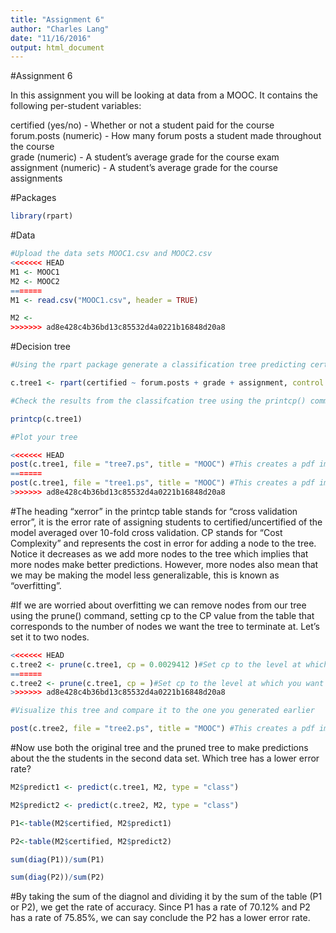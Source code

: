 ---
title: "Assignment 6"
author: "Charles Lang"
date: "11/16/2016"
output: html_document
---
#Assignment 6

In this assignment you will be looking at data from a MOOC. It contains the following per-student variables:

certified (yes/no) - Whether or not a student paid for the course  
forum.posts (numeric) - How many forum posts a student made throughout the course  
grade (numeric) - A student's average grade for the course exam  
assignment (numeric) - A student's average grade for the course assignments  

#Packages
```{r}
library(rpart)
```

#Data
```{r}
#Upload the data sets MOOC1.csv and MOOC2.csv
<<<<<<< HEAD
M1 <- MOOC1
M2 <- MOOC2
=======
M1 <- read.csv("MOOC1.csv", header = TRUE)

M2 <- 
>>>>>>> ad8e428c4b36bd13c85532d4a0221b16848d20a8

```

#Decision tree
```{r}
#Using the rpart package generate a classification tree predicting certified from the other variables in the M1 data frame. Which variables should you use?

c.tree1 <- rpart(certified ~ forum.posts + grade + assignment, control = rpart.control(minsplit = 10 ,cp=0.001), method ="class", data = M1)

#Check the results from the classifcation tree using the printcp() command

printcp(c.tree1)

#Plot your tree

<<<<<<< HEAD
post(c.tree1, file = "tree7.ps", title = "MOOC") #This creates a pdf image of the tree
=======
post(c.tree1, file = "tree1.ps", title = "MOOC") #This creates a pdf image of the tree
>>>>>>> ad8e428c4b36bd13c85532d4a0221b16848d20a8

```

#The heading "xerror" in the printcp table stands for "cross validation error", it is the error rate of assigning students to certified/uncertified of the model averaged over 10-fold cross validation. CP stands for "Cost Complexity" and represents the cost in error for adding a node to the tree. Notice it decreases as we add more nodes to the tree which implies that more nodes make better predictions. However, more nodes also mean that we may be making the model less generalizable, this is known as "overfitting".

#If we are worried about overfitting we can remove nodes from our tree using the prune() command, setting cp to the CP value from the table that corresponds to the number of nodes we want the tree to terminate at. Let's set it to two nodes.

```{r}
<<<<<<< HEAD
c.tree2 <- prune(c.tree1, cp = 0.0029412 )#Set cp to the level at which you want the tree to end
=======
c.tree2 <- prune(c.tree1, cp = )#Set cp to the level at which you want the tree to end
>>>>>>> ad8e428c4b36bd13c85532d4a0221b16848d20a8

#Visualize this tree and compare it to the one you generated earlier

post(c.tree2, file = "tree2.ps", title = "MOOC") #This creates a pdf image of the tree
```

#Now use both the original tree and the pruned tree to make predictions about the the students in the second data set. Which tree has a lower error rate?

```{r}
M2$predict1 <- predict(c.tree1, M2, type = "class")

M2$predict2 <- predict(c.tree2, M2, type = "class")

P1<-table(M2$certified, M2$predict1)

P2<-table(M2$certified, M2$predict2)


```
```{r}
sum(diag(P1))/sum(P1)

sum(diag(P2))/sum(P2)
```
#By taking the sum of the diagnol and dividing it by the sum of the table (P1 or P2), we get the rate of accuracy. Since P1 has a rate of 70.12% and P2 has a rate of 75.85%, we can say conclude the P2 has a lower error rate.
